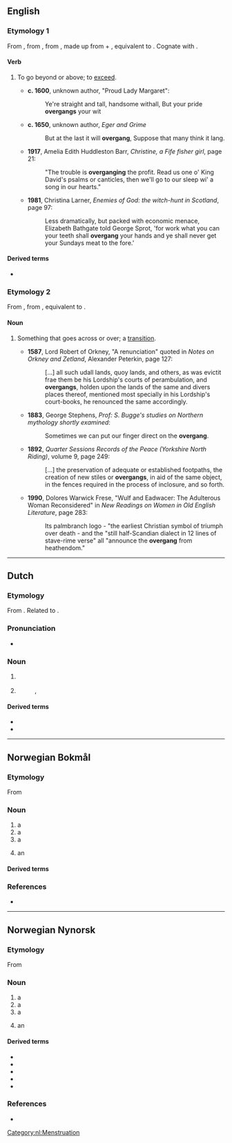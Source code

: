 {{also|övergång}}
==English==

===Etymology 1===
{{PIE root|en|ǵʰengʰ}}
From {{inh|en|enm|overgangen}}, from {{inh|en|ang|ofergangan}}, from {{inh|en|gem-pro|*uberganganą}}, made up from {{m|gem-pro|*uber||over}} + {{m|gem-pro|*ganganą||to walk, step}}, equivalent to {{prefix|en|over|gang|t2=to walk, step}}. Cognate with {{cog|sco|owergang||to overwhelm, master, dominate}}.

====Verb====
{{en-verb}}

# {{lb|en|transitive|dialectal|or|obsolete}} To go beyond or above; to [[exceed]].
#* '''c. 1600''', unknown author, "Proud Lady Margaret":
#*: Ye're straight and tall, handsome withall, But your pride '''overgangs''' your wit
#* '''c. 1650''', unknown author, ''Eger and Grime''
#*: But at the last it will '''overgang''', Suppose that many think it lang.
#* '''1917''', Amelia Edith Huddleston Barr, ''Christine, a Fife fisher girl'', page 21:
#*: "The trouble is '''overganging''' the profit. Read us one o' King David's psalms or canticles, then we'll go to our sleep wi' a song in our hearts."
#* '''1981''', Christina Larner, ''Enemies of God: the witch-hunt in Scotland'', page 97:
#*: Less dramatically, but packed with economic menace, Elizabeth Bathgate told George Sprot, 'for work what you can your teeth shall '''overgang''' your hands and ye shall never get your Sundays meat to the fore.'

====Derived terms====
* {{l|en|overganger}}

===Etymology 2===
{{PIE root|en|ǵʰengʰ}}
From {{der|en|enm|*overgang}}, from {{der|en|ang|ofergang|t=a going across}}, equivalent to {{af|en|over-|gang|t2=a going}}.

====Noun====
{{en-noun}}

# {{lb|en|dialectal|or|obsolete}} Something that goes across or over; a [[transition]].
#* '''1587''', Lord Robert of Orkney, "A renunciation" quoted in ''Notes on Orkney and Zetland'', Alexander Peterkin, page 127:
#*: [...] all such udall lands, quoy lands, and others, as was evictit frae them be his Lordship's courts of perambulation, and '''overgangs''', holden upon the lands of the same and divers places thereof, mentioned most specially in his Lordship's court-books, he renounced the same accordingly.
#* '''1883''', George Stephens, ''Prof: S. Bugge's studies on Northern mythology shortly examined'':
#*: Sometimes we can put our finger direct on the '''overgang'''.
#* '''1892''', ''Quarter Sessions Records of the Peace (Yorkshire North Riding)'', volume 9, page 249:
#*: [...] the preservation of adequate or established footpaths, the creation of new stiles or '''overgangs''', in aid of the same object, in the fences required in the process of inclosure, and so forth.
#* '''1990''', Dolores Warwick Frese, "Wulf and Eadwacer: The Adulterous Woman Reconsidered" in ''New Readings on Women in Old English Literature'', page 283:
#*: Its palmbranch logo - "the earliest Christian symbol of triumph over death - and the "still half-Scandian dialect in 12 lines of stave-rime verse" all "announce the '''overgang''' from heathendom."

----

==Dutch==

===Etymology===
{{PIE root|nl|ǵʰengʰ}}
From {{compound|nl|over|gang}}. Related to {{m|nl|overgaan}}.

===Pronunciation===
* {{audio|Nl-overgang.ogg|Audio|lang=nl}}

===Noun===
{{nl-noun|m|-en|overgangetje}}

# {{l|en|transition}}
#: {{syn|nl|transitie}}
# {{l|en|menopause}}
#: {{syn|nl|menopauze}}, {{l|nl|climacterium}}

====Derived terms====
* {{l|nl|overgankelijk}}
* {{l|nl|spoorwegovergang}}

[[Category:nl:Menstruation]]

----

==Norwegian Bokmål==

===Etymology===
{{PIE root|nb|ǵʰengʰ}}
From {{prefix|nb|over|gang}}

===Noun===
{{nb-noun-m1}}

# a {{l|en|crossing}}
# a {{l|en|transition}}
# a {{l|nb|transfer}}
# {{q|transport}} an {{l|en|interchange}}

====Derived terms====
{{col3-u|nb
|fjellovergang
|fotgjengerovergang
|grenseovergang
|overgangsfase
|overgangsperiode
|overgangsvindu
|planovergang
}}

===References===
* {{R:The Bokmål Dictionary}}

----

==Norwegian Nynorsk==

===Etymology===
{{PIE root|nn|ǵʰengʰ}}
From {{prefix|nn|over|gang}}

===Noun===
{{nn-noun-m1}}

# a {{l|en|crossing}}
# a {{l|en|transition}}
# a {{l|nb|transfer}}
# {{q|transport}} an {{l|en|interchange}}

====Derived terms====
{{der-top3|Terms derived from ''grense''}}
* {{l|nn|fjellovergang}}
* {{l|nn|grenseovergang}}
* {{l|nn|overgangsfase}}
* {{l|nn|overgangsperiode}}
* {{l|nn|planovergang}}
{{der-bottom}}

===References===
* {{R:The Nynorsk Dictionary}}